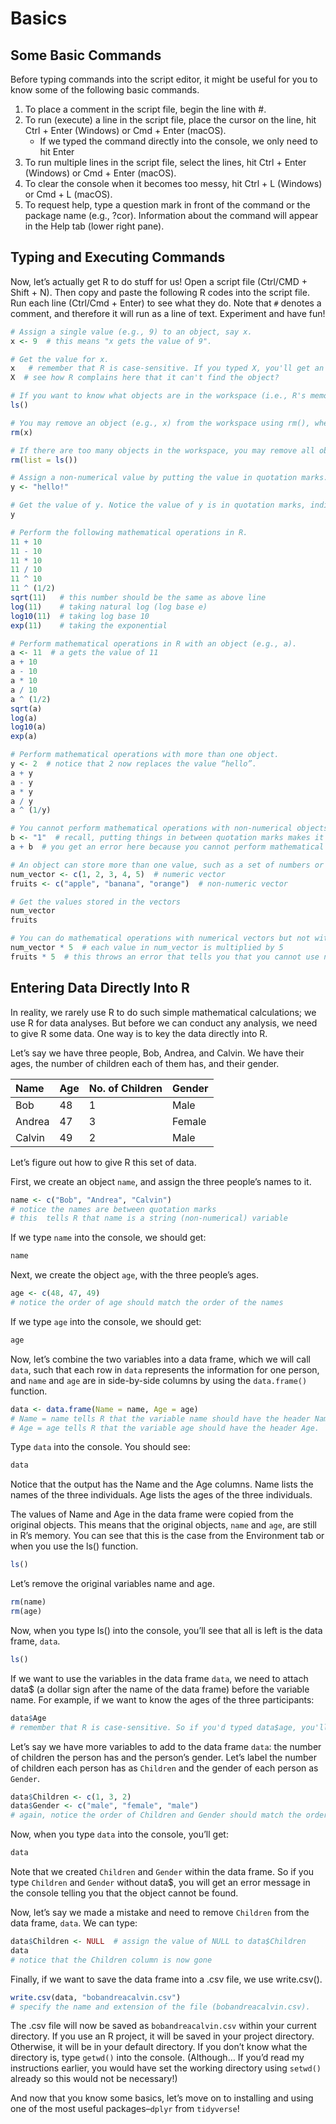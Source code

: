# Basics {#basics} 

## Some Basic Commands

Before typing commands into the script editor, it might be useful for you to know some of the following basic commands.

1.  To place a comment in the script file, begin the line with #.
2.  To run (execute) a line in the script file, place the cursor on the line, hit Ctrl + Enter (Windows) or Cmd + Enter (macOS).
    -   If we typed the command directly into the console, we only need to hit Enter
3.  To run multiple lines in the script file, select the lines, hit Ctrl + Enter (Windows) or Cmd + Enter (macOS).
4.  To clear the console when it becomes too messy, hit Ctrl + L (Windows) or Cmd + L (macOS).
5.  To request help, type a question mark in front of the command or the package name (e.g., ?cor). Information about the command will appear in the Help tab (lower right pane).

## Typing and Executing Commands

Now, let's actually get R to do stuff for us! Open a script file (Ctrl/CMD + Shift + N). Then copy and paste the following R codes into the script file. Run each line (Ctrl/Cmd + Enter) to see what they do. Note that `#` denotes a comment, and therefore it will run as a line of text. Experiment and have fun!

```r
# Assign a single value (e.g., 9) to an object, say x.  
x <- 9  # this means "x gets the value of 9".

# Get the value for x.
x   # remember that R is case-sensitive. If you typed X, you'll get an error message.
X  # see how R complains here that it can't find the object? 

# If you want to know what objects are in the workspace (i.e., R's memory), look at the Environment tab or type ls().
ls()

# You may remove an object (e.g., x) from the workspace using rm(), where rm stands for remove.
rm(x)  

# If there are too many objects in the workspace, you may remove all objects from the workspace using rm(list=ls()).
rm(list = ls())

# Assign a non-numerical value by putting the value in quotation marks.
y <- "hello!"

# Get the value of y. Notice the value of y is in quotation marks, indicating it is a non-numerical value.
y

# Perform the following mathematical operations in R.
11 + 10  
11 - 10  
11 * 10
11 / 10
11 ^ 10
11 ^ (1/2)
sqrt(11)   # this number should be the same as above line
log(11)    # taking natural log (log base e) 
log10(11)  # taking log base 10
exp(11)    # taking the exponential

# Perform mathematical operations in R with an object (e.g., a). 
a <- 11  # a gets the value of 11
a + 10
a - 10
a * 10
a / 10
a ^ (1/2)
sqrt(a)
log(a)
log10(a)
exp(a)

# Perform mathematical operations with more than one object.
y <- 2  # notice that 2 now replaces the value “hello”. 
a + y
a - y
a * y
a / y
a ^ (1/y)

# You cannot perform mathematical operations with non-numerical objects. 
b <- "1"  # recall, putting things in between quotation marks makes it non-numerical, even if 1 is a number.
a + b  # you get an error here because you cannot perform mathematical operations with non-numerical objects.

# An object can store more than one value, such as a set of numbers or a set of characters. This is known as a vector and can be created using c(). 
num_vector <- c(1, 2, 3, 4, 5)  # numeric vector
fruits <- c("apple", "banana", "orange")  # non-numeric vector

# Get the values stored in the vectors 
num_vector
fruits

# You can do mathematical operations with numerical vectors but not with non-numerical vectors. 
num_vector * 5  # each value in num_vector is multiplied by 5
fruits * 5  # this throws an error that tells you that you cannot use non-numeric values for this operation

```

## Entering Data Directly Into R

In reality, we rarely use R to do such simple mathematical calculations; we use R for data analyses. But before we can conduct any analysis, we need to give R some data. One way is to key the data directly into R.

Let's say we have three people, Bob, Andrea, and Calvin. We have their ages, the number of children each of them has, and their gender.

| Name   | Age | No. of Children | Gender |
|:-------|:----|:----------------|:-------|
| Bob    | 48  | 1               | Male   |
| Andrea | 47  | 3               | Female |
| Calvin | 49  | 2               | Male   |

Let's figure out how to give R this set of data. 

First, we create an object `name`, and assign the three people's names to it.

```r
name <- c("Bob", "Andrea", "Calvin")  
# notice the names are between quotation marks
# this  tells R that name is a string (non-numerical) variable
```
If we type `name` into the console, we should get: 

```r
name
```

Next, we create the object `age`, with the three people’s ages. 


```r
age <- c(48, 47, 49)  
# notice the order of age should match the order of the names
```

If we type `age` into the console, we should get: 

```r
age
```
Now, let's combine the two variables into a data frame, which we will call `data`, such that each row in `data` represents the information for one person, and `name` and `age` are in side-by-side columns by using the `data.frame()` function. 

```r
data <- data.frame(Name = name, Age = age)  
# Name = name tells R that the variable name should have the header Name. 
# Age = age tells R that the variable age should have the header Age.
```

Type `data` into the console. You should see: 

```r
data
```

Notice that the output has the Name and the Age columns. Name lists the names of the three individuals. Age lists the ages of the three individuals.

The values of Name and Age in the data frame were copied from the original objects. This means that the original objects, `name` and `age`, are still in R’s memory. You can see that this is the case from the Environment tab or when you use the ls() function. 

```r
ls()
```
Let’s remove the original variables name and age.

```r
rm(name)
rm(age)
```
Now, when you type ls() into the console, you'll see that all is left is the data frame, `data`. 

```r
ls()
```

If we want to use the variables in the data frame `data`, we need to attach data$ (a dollar sign after the name of the data frame) before the variable name. For example, if we want to know the ages of the three participants:

```r
data$Age
# remember that R is case-sensitive. So if you'd typed data$age, you'll get an error.
```

Let’s say we have more variables to add to the data frame `data`: the number of children the person has and the person’s gender. Let’s label the number of children each person has as `Children` and the gender of each person as `Gender`.

```r
data$Children <- c(1, 3, 2)
data$Gender <- c("male", "female", "male") 
# again, notice the order of Children and Gender should match the order of the names
```

Now, when you type `data` into the console, you'll get: 

```r
data
```

Note that we created `Children` and `Gender` within the data frame. So if you type `Children` and `Gender` without data$, you will get an error message in the console telling you that the object cannot be found. 

Now, let’s say we made a mistake and need to remove `Children` from the data frame, `data`. We can type: 

```r
data$Children <- NULL  # assign the value of NULL to data$Children
data 
# notice that the Children column is now gone
```

Finally, if we want to save the data frame into a .csv file, we use write.csv().

```r
write.csv(data, "bobandreacalvin.csv")  
# specify the name and extension of the file (bobandreacalvin.csv). 
```

The .csv file will now be saved as `bobandreacalvin.csv` within your current directory. If you use an R project, it will be saved in your project directory. Otherwise, it will be in your default directory. If you don't know what the directory is, type `getwd()` into the console. (Although... If you'd read my instructions earlier, you would have set the working directory using `setwd()` already so this would not be necessary!)

And now that you know some basics, let's move on to installing and using one of the most useful packages--`dplyr` from `tidyverse`!
